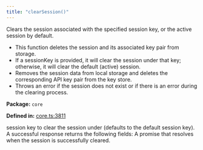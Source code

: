 ```yaml
---
title: "clearSession()"
---
```



<H3Bordered text="Overview" />

Clears the session associated with the specified session key, or the active session by default.

<ul>
  <li>This function deletes the session and its associated key pair from storage.</li>
  <li>If a sessionKey is provided, it will clear the session under that key; otherwise, it will clear the default (active) session.</li>
  <li>Removes the session data from local storage and deletes the corresponding API key pair from the key store.</li>
  <li>Throws an error if the session does not exist or if there is an error during the clearing process.</li>
</ul>

<p><strong>Package:</strong> <code>core</code></p>

<p><strong>Defined in:</strong> <a href="https://github.com/tkhq/sdk/blob/main/packages/core/src/__clients__/core.ts#L3811">core.ts:3811</a></p>

<H3Bordered text="Parameters" />

<ParamField body="params" type='object' required={false} path="params" >
  <Expandable title="params details">
    <NestedParam parentKey="params" childKey="sessionKey" type='string' required={false}>
session key to clear the session under (defaults to the default session key).
</NestedParam>
  </Expandable>
</ParamField>

<H3Bordered text="Response" />
A successful response returns the following fields:

<ResponseField name="returns" type="void" required={true} >
  A promise that resolves when the session is successfully cleared.
</ResponseField>
